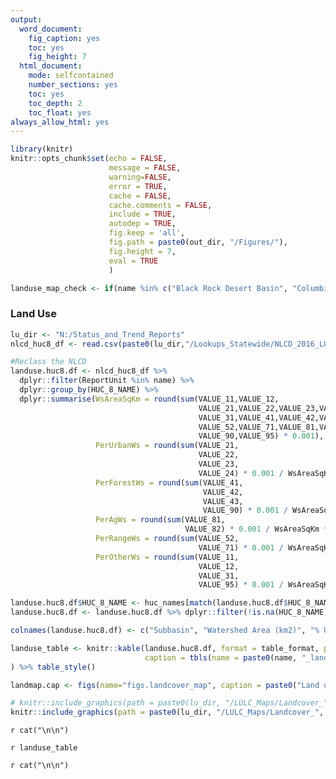 ---
output: 
  word_document:
    fig_caption: yes
    toc: yes  
    fig_height: 7
  html_document:
    mode: selfcontained
    number_sections: yes
    toc: yes
    toc_depth: 2
    toc_float: yes
always_allow_html: yes
---

```{r global-setup, include=FALSE}

library(knitr)
knitr::opts_chunk$set(echo = FALSE,
                      message = FALSE,
                      warning=FALSE,
                      error = TRUE,
                      cache = FALSE,
                      cache.comments = FALSE,
                      include = TRUE,
                      autodep = TRUE,
                      fig.keep = 'all',
                      fig.path = paste0(out_dir, "/Figures/"),
                      fig.height = 7,
                      eval = TRUE
                      )

landuse_map_check <- if(name %in% c("Black Rock Desert Basin", "Columbia River", "Goose Lake", "Oregon Closed Basins", "Snake River")){FALSE}else{TRUE}

```

### Land Use

```{r landuse-table, include=FALSE, results='asis'}

lu_dir <- "N:/Status_and_Trend_Reports"
nlcd_huc8_df <- read.csv(paste0(lu_dir,"/Lookups_Statewide/NLCD_2016_LU_sqm_by_HUC8_ReportUnit.txt"), quote="", stringsAsFactors=FALSE)

#Reclass the NLCD
landuse.huc8.df <- nlcd_huc8_df %>% 
  dplyr::filter(ReportUnit %in% name) %>% 
  dplyr::group_by(HUC_8_NAME) %>% 
  dplyr::summarise(WsAreaSqKm = round(sum(VALUE_11,VALUE_12,
                                          VALUE_21,VALUE_22,VALUE_23,VALUE_24,
                                          VALUE_31,VALUE_41,VALUE_42,VALUE_43,
                                          VALUE_52,VALUE_71,VALUE_81,VALUE_82,
                                          VALUE_90,VALUE_95) * 0.001),
                   PerUrbanWs = round(sum(VALUE_21,
                                          VALUE_22,
                                          VALUE_23,
                                          VALUE_24) * 0.001 / WsAreaSqKm * 100, 1),
                   PerForestWs = round(sum(VALUE_41,
                                           VALUE_42,
                                           VALUE_43,
                                           VALUE_90) * 0.001 / WsAreaSqKm * 100, 1),
                   PerAgWs = round(sum(VALUE_81,
                                       VALUE_82) * 0.001 / WsAreaSqKm * 100, 1),
                   PerRangeWs = round(sum(VALUE_52,
                                          VALUE_71) * 0.001 / WsAreaSqKm * 100, 1),
                   PerOtherWs = round(sum(VALUE_11,
                                          VALUE_12,
                                          VALUE_31,
                                          VALUE_95) * 0.001 / WsAreaSqKm * 100, 1))

landuse.huc8.df$HUC_8_NAME <- huc_names[match(landuse.huc8.df$HUC_8_NAME, huc_names$HUC8),]$HUC8_Name
landuse.huc8.df <- landuse.huc8.df %>% dplyr::filter(!is.na(HUC_8_NAME))

colnames(landuse.huc8.df) <- c("Subbasin", "Watershed Area (km2)", "% Urban/Roads", "% Forest", "% Cultivated"," % Range/Forest Disturbance", " %Other")

landuse_table <- knitr::kable(landuse.huc8.df, format = table_format, padding = 0, digits = 1, row.names = FALSE,
                              caption = tbls(name = paste0(name, "_landuse_tab"), caption = paste("Land use within the ", name, " Basin"))
) %>% table_style()

```


```{r lancover-map,eval.after="fig.cap", fig.cap=landmap.cap, results='asis', cache=FALSE, eval=landuse_map_check, fig.height=7, out.height='615px'}
landmap.cap <- figs(name="figs.landcover_map", caption = paste0("Land use in the ", name, " administrative basin."))

# knitr::include_graphics(path = paste0(lu_dir, "/LULC_Maps/Landcover_",basin,".png"))
knitr::include_graphics(path = paste0(lu_dir, "/LULC_Maps/Landcover_", gsub(" ", "_", name), ".png"))

```

`r cat("\n\n")`

`r landuse_table`

`r cat("\n\n")`
